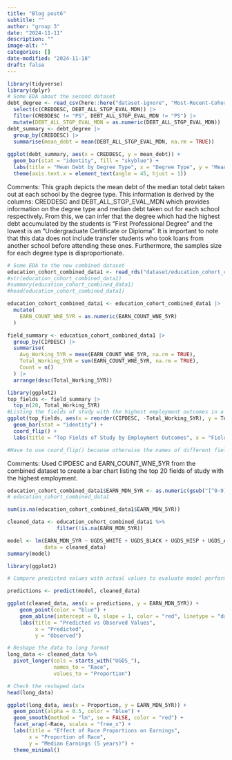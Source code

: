 ```yaml
---
title: "Blog post6"
subtitle: ""
author: "group 3"
date: "2024-11-11"
description: ""
image-alt: ""
categories: []
date-modified: "2024-11-18"
draft: false
---
```

```r
library(tidyverse)
library(dplyr)
# Some EDA about the second dataset
debt_degree <- read_csv(here::here("dataset-ignore", "Most-Recent-Cohorts-Field-of-Study.csv"), show_col_types = FALSE) |>
  select(c(CREDDESC, DEBT_ALL_STGP_EVAL_MDN)) |>
  filter(CREDDESC != "PS", DEBT_ALL_STGP_EVAL_MDN != "PS") |>
  mutate(DEBT_ALL_STGP_EVAL_MDN = as.numeric(DEBT_ALL_STGP_EVAL_MDN))
debt_summary <- debt_degree |>
  group_by(CREDDESC) |>
  summarise(mean_debt = mean(DEBT_ALL_STGP_EVAL_MDN, na.rm = TRUE))
 
ggplot(debt_summary, aes(x = CREDDESC, y = mean_debt)) +
  geom_bar(stat = "identity", fill = "skyblue") +
  labs(title = "Mean Debt by Degree Type", x = "Degree Type", y = "Mean Debt") +
  theme(axis.text.x = element_text(angle = 45, hjust = 1))
```
Comments: This graph depicts the mean debt of the median total debt taken out at each school by the degree type. This information is derived by the columns: CREDDESC and DEBT_ALL_STGP_EVAL_MDN which provides information on the degree type and median debt taken out for each school respectively. From this, we can infer that the degree which had the highest debt accumulated by the students is "First Professional Degree" and the lowest is an "Undergraduate Certificate or Diploma". It is important to note that this data does not include transfer students who took loans from another school before attending these ones. Furthermore, the samples size for each degree type is disproportionate.

```r
# Some EDA to the new combined dataset
education_cohort_combined_data1 <- read_rds("dataset/education_cohort_combined_data.rds")
#str(education_cohort_combined_data1)
#summary(education_cohort_combined_data1)
#head(education_cohort_combined_data1)
```

```r

education_cohort_combined_data1 <- education_cohort_combined_data1 |>
  mutate(
    EARN_COUNT_WNE_5YR = as.numeric(EARN_COUNT_WNE_5YR)
  )

field_summary <- education_cohort_combined_data1 |>
  group_by(CIPDESC) |>
  summarise(
    Avg_Working_5YR = mean(EARN_COUNT_WNE_5YR, na.rm = TRUE),
    Total_Working_5YR = sum(EARN_COUNT_WNE_5YR, na.rm = TRUE),
    Count = n()
  ) |>
  arrange(desc(Total_Working_5YR))
```

```r
library(ggplot2)
top_fields <- field_summary |>
  top_n(20, Total_Working_5YR)
#Listing the fields of study with the highest employment outcomes in a descending order
ggplot(top_fields, aes(x = reorder(CIPDESC, -Total_Working_5YR), y = Total_Working_5YR)) +
  geom_bar(stat = "identity") +
  coord_flip() +
  labs(title = "Top Fields of Study by Employment Outcomes", x = "Field of Study", y = "Total Employed(5 yrs After Completion)")

#Have to use coord_flip() because otherwise the names of different fields of study will be overlapped with each other
```
Comments: Used CIPDESC and EARN_COUNT_WNE_5YR from the combined dataset to create a bar chart listing the top 20 fields of study with the highest employment.


```r
education_cohort_combined_data1$EARN_MDN_5YR <- as.numeric(gsub("[^0-9]", "", education_cohort_combined_data1$EARN_MDN_5YR))
# education_cohort_combined_data1

sum(is.na(education_cohort_combined_data1$EARN_MDN_5YR))

cleaned_data <- education_cohort_combined_data1 %>% 
                filter(!is.na(EARN_MDN_5YR))
```

```r
model <- lm(EARN_MDN_5YR ~ UGDS_WHITE + UGDS_BLACK + UGDS_HISP + UGDS_ASIAN + IRPS_WHITE + IRPS_BLACK + IRPS_HISP + IRPS_ASIAN, 
            data = cleaned_data)
summary(model)
```

```r
library(ggplot2)

# Compare predicted values with actual values to evaluate model performance.

predictions <- predict(model, cleaned_data)

ggplot(cleaned_data, aes(x = predictions, y = EARN_MDN_5YR)) +
    geom_point(color = "blue") +
    geom_abline(intercept = 0, slope = 1, color = "red", linetype = "dashed") +
    labs(title = "Predicted vs Observed Values",
         x = "Predicted",
         y = "Observed")

```

```r
# Reshape the data to long format
long_data <- cleaned_data %>%
  pivot_longer(cols = starts_with("UGDS_"), 
               names_to = "Race", 
               values_to = "Proportion")

# Check the reshaped data
head(long_data)

ggplot(long_data, aes(x = Proportion, y = EARN_MDN_5YR)) +
  geom_point(alpha = 0.5, color = "blue") +
  geom_smooth(method = "lm", se = FALSE, color = "red") +
  facet_wrap(~Race, scales = "free_x") +
  labs(title = "Effect of Race Proportions on Earnings",
       x = "Proportion of Race",
       y = "Median Earnings (5 years)") +
  theme_minimal()
```